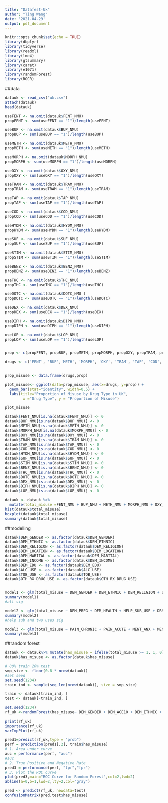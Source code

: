 ```yaml
---
title: "Datafest-Uk"
author: "Ting Wang"
date: '2021-04-29'
output: pdf_document
---
```


```r
knitr::opts_chunk$set(echo = TRUE)
library(dbplyr)
library(tidyverse)
library(readxl)
library(lme4)
library(gtsummary)
library(caret)
library(e1071)
library(randomForest)
library(ROCR)
```

##data
```r
datauk <- read_csv("uk.csv")
attach(datauk)
head(datauk)
```

```r
useFENT <- na.omit(datauk$FENT_NMU) 
propFENT <- sum(useFENT == "1")/length(useFENT)

useBUP <- na.omit(datauk$BUP_NMU) 
propBUP <- sum(useBUP == "1")/length(useBUP)

useMETH <- na.omit(datauk$METH_NMU) 
propMETH <- sum(useMETH == "1")/length(useMETH)

useMORPH <- na.omit(datauk$MORPH_NMU) 
propMORPH <- sum(useMORPH == "1")/length(useMORPH)

useOXY <- na.omit(datauk$OXY_NMU) 
propOXY <- sum(useOXY == "1")/length(useOXY)

useTRAM <- na.omit(datauk$TRAM_NMU) 
propTRAM <- sum(useTRAM == "1")/length(useTRAM)

useTAP <- na.omit(datauk$TAP_NMU) 
propTAP <- sum(useTAP == "1")/length(useTAP)

useCOD <- na.omit(datauk$COD_NMU) 
propCOD <- sum(useCOD == "1")/length(useCOD)

useHYDM <- na.omit(datauk$HYDM_NMU) 
propHYDM <- sum(useHYDM == "1")/length(useHYDM)

useSUF <- na.omit(datauk$SUF_NMU) 
propSUF <- sum(useSUF == "1")/length(useSUF)

useSTIM <- na.omit(datauk$STIM_NMU) 
propSTIM <- sum(useSTIM == "1")/length(useSTIM)

useBENZ <- na.omit(datauk$BENZ_NMU) 
propBENZ <- sum(useBENZ == "1")/length(useBENZ)

useTHC <- na.omit(datauk$THC_NMU) 
propTHC <- sum(useTHC == "1")/length(useTHC)

useDOTC <- na.omit(datauk$DOTC_NMU ) 
propDOTC <- sum(useDOTC == "1")/length(useDOTC)

useDEX <- na.omit(datauk$DEX_NMU) 
propDEX <- sum(useDEX == "1")/length(useDEX)

useDIPH <- na.omit(datauk$DIPH_NMU) 
propDIPH <- sum(useDIPH == "1")/length(useDIPH)

useLOP <- na.omit(datauk$LOP_NMU) 
propLOP <- sum(useLOP == "1")/length(useLOP)


prop <- c(propFENT, propBUP, propMETH, propMORPH, propOXY, propTRAM, propTAP, propCOD, propHYDM, propSUF, propSTIM, propBENZ, propTHC, propDOTC, propDEX, propDIPH, propLOP)

drugs <- c('FENT', 'BUP','METH', 'MORPH', 'OXY', 'TRAM', 'TAP', 'COD', 'HYDM', 'SUF', 'STIM', 'BENZ', 'THC','DOTC','DEX','DIPH','LOP')  

 
prop_misuse <- data.frame(drugs,prop)

plot_misuse<- ggplot(data=prop_misuse, aes(x=drugs, y=prop)) +
  geom_bar(stat="identity", width=0.5) + 
  labs(title="Proportion of Misuse by Drug Type in UK",
        x ="Drug Type", y = "Proportion of Misuse")

plot_misuse
```


```r
datauk$FENT_NMU[is.na(datauk$FENT_NMU)] <- 0
datauk$BUP_NMU[is.na(datauk$BUP_NMU)] <- 0
datauk$METH_NMU[is.na(datauk$METH_NMU)] <- 0
datauk$MORPH_NMU[is.na(datauk$MORPH_NMU)] <- 0
datauk$OXY_NMU[is.na(datauk$OXY_NMU)] <- 0
datauk$TRAM_NMU[is.na(datauk$TRAM_NMU)] <- 0
datauk$TAP_NMU[is.na(datauk$TAP_NMU)] <- 0
datauk$COD_NMU[is.na(datauk$COD_NMU)] <- 0
datauk$HYDM_NMU[is.na(datauk$HYDM_NMU)] <- 0
datauk$SUF_NMU[is.na(datauk$SUF_NMU)] <- 0
datauk$STIM_NMU[is.na(datauk$STIM_NMU)] <- 0
datauk$BENZ_NMU[is.na(datauk$BENZ_NMU)] <- 0
datauk$THC_NMU[is.na(datauk$THC_NMU)] <- 0
datauk$DOTC_NMU[is.na(datauk$DOTC_NMU)] <- 0
datauk$DEX_NMU[is.na(datauk$DEX_NMU)] <- 0
datauk$DIPH_NMU[is.na(datauk$DIPH_NMU)] <- 0
datauk$LOP_NMU[is.na(datauk$LOP_NMU)] <- 0

datauk <- datauk %>%
  mutate(total_misuse =FENT_NMU + BUP_NMU + METH_NMU + MORPH_NMU + OXY_NMU +  TRAM_NMU + TAP_NMU + COD_NMU + HYDM_NMU + SUF_NMU + STIM_NMU +  BENZ_NMU + THC_NMU + DOTC_NMU + DEX_NMU + DIPH_NMU + LOP_NMU)
hist(datauk$total_misuse)
boxplot(datauk$total_misuse)
summary(datauk$total_misuse)
```


##modelling
```r
datauk$DEM_GENDER <- as.factor(datauk$DEM_GENDER)
datauk$DEM_ETHNIC <- as.factor(datauk$DEM_ETHNIC)
datauk$DEM_RELIGION <- as.factor(datauk$DEM_RELIGION)
datauk$DEM_LOCATION <- as.factor(datauk$DEM_LOCATION)
datauk$DEM_MARITAL <- as.factor(datauk$DEM_MARITAL)
datauk$DEM_INCOME <- as.factor(datauk$DEM_INCOME)
datauk$DEM_EDU <- as.factor(datauk$DEM_EDU)
datauk$ALC_USE <- as.factor(datauk$ALC_USE)
datauk$TOB_USE <- as.factor(datauk$TOB_USE)
datauk$OTH_RX_DRUG_USE <- as.factor(datauk$OTH_RX_DRUG_USE)


model1 <- glm(total_misuse ~ DEM_GENDER + DEM_ETHNIC + DEM_RELIGION + DEM_LOCATION + DEM_MARITAL + DEM_INCOME + DEM_EDU + ALC_USE + TOB_USE + OTH_RX_DRUG_USE, family=poisson, data = datauk)
summary(model1)
#all sig
```
```r
model2 <- glm(total_misuse ~ DEM_PREG + DEM_HEALTH + HELP_SUB_USE + DRSHOP_NMU + DRSHOP_SELL + HPC_USE + HPC_SELL, family=poisson, data = datauk)
summary(model2)
#help sub and two uses sig
```
```r
model3 <- glm(total_misuse ~ PAIN_CHRONIC + PAIN_ACUTE + MENT_ANX + MENT_ADHD + MENT_AUT + MENT_BIP + MENT_BPD + MENT_DEP + MENT_EAT + MENT_OCD + MENT_PANIC + MENT_PPD + MENT_PTSD + MENT_SCH + MENT_OTH + MENT_NONE, family=poisson, data = datauk)
summary(model3)
```
##random forest
```r
datauk <- datauk%>% mutate(has_misuse = ifelse(total_misuse >= 1, 1, 0))
datauk$has_misuse <- as.factor(datauk$has_misuse)

# 80% train 20% test
smp_size <- floor(0.8 * nrow(datauk))
#set seed
set.seed(1234)
train_ind <- sample(seq_len(nrow(datauk)), size = smp_size)

train <- datauk[train_ind, ]
test <- datauk[-train_ind, ]
```

```r
set.seed(1234)
rf_uk <-randomForest(has_misuse~ DEM_GENDER + DEM_AGE10 + DEM_ETHNIC + DEM_RELIGION + DEM_LOCATION + DEM_MARITAL + DEM_INCOME + DEM_EDU + ALC_USE + TOB_USE + OTH_RX_DRUG_USE + HELP_SUB_USE + PAIN_CHRONIC + PAIN_ACUTE + MENT_NONE, data=train, ntree=500) 
 
print(rf_uk)
importance(rf_uk)
varImpPlot(rf_uk)
```

```r
pred1=predict(rf_uk,type = "prob")
perf = prediction(pred1[,2], train$has_misuse)
# 1. Area under curve
auc = performance(perf, "auc")
#auc
# 2. True Positive and Negative Rate
pred3 = performance(perf, "tpr","fpr")
# 3. Plot the ROC curve
plot(pred3,main="ROC Curve for Random Forest",col=2,lwd=2)
abline(a=0,b=1,lwd=2,lty=2,col="gray")

pred <- predict(rf_uk, newdata=test)
confusionMatrix(pred,test$has_misuse)
```




